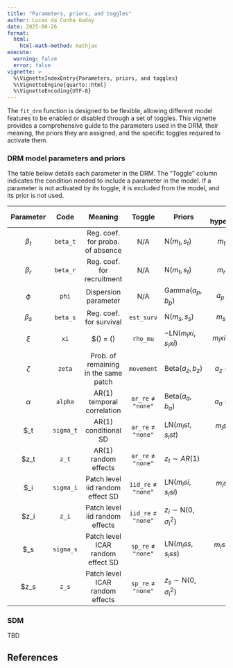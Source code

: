 ```yaml
---
title: "Parameters, priors, and toggles"
author: Lucas da Cunha Godoy
date: 2025-06-26
format:
  html:
    html-math-method: mathjax
execute:
  warning: false
  error: false
vignette: >
  %\VignetteIndexEntry{Parameters, priors, and toggles}
  %\VignetteEngine{quarto::html}
  %\VignetteEncoding{UTF-8}
---
```


The `fit_drm` function is designed to be flexible, allowing different model
features to be enabled or disabled through a set of toggles. This vignette
provides a comprehensive guide to the parameters used in the DRM, their meaning,
the priors they are assigned, and the specific toggles required to activate
them.


### DRM model parameters and priors

The table below details each parameter in the DRM. The "Toggle" column indicates
the condition needed to include a parameter in the model. If a parameter is not
activated by its toggle, it is excluded from the model, and its prior is not
used.


| Parameter | Code      | Meaning                                      | Toggle                   | Priors                               | Default hyperparameters   |
|:---------:|:---------:|:--------------------------------------------:|:------------------------:|--------------------------------------|:-------------------------:|
| $\beta_t$ | `beta_t`  | Reg. coef. for proba. of absence             | N/A                      | $\mathrm{N}(m_t, s_t)$               | $m_t = 0, s_t = 1$        |
| $\beta_r$ | `beta_r`  | Reg. coef. for recruitment                   | N/A                      | $\mathrm{N}(m_t, s_t)$               | $m_r = 0, s_r = 1$        |
| $\phi$    | `phi`     | Dispersion parameter                         | N/A                      | $\mathrm{Gamma}(a_p, b_p)$           | $a_p = 2, b_p = 1$        |
| $\beta_s$ | `beta_s`  | Reg. coef. for survival                      | `est_surv`               | $\mathrm{N}(m_s, s_s)$               | $m_s = 0, s_s = 1$        |
| $\xi$     | `xi`      | $\mathrm{logit}(\rho) = \cdots \xi \log(\mu) | `rho_mu`                 | $- \mathrm{LN}(m_lxi, s_lxi)$        | $m_lxi = 0, s_lxi = 1$    |
| $\zeta$   | `zeta`    | Prob. of remaining in the same patch         | `movement`               | $\mathrm{Beta}(a_z, b_z)$            | $a_z = .5, b_z = .5$      |
| $\alpha$  | `alpha`   | AR(1) temporal correlation                   | `ar_re` $\neq$ `"none"`  | $\mathrm{Beta}(a_a, b_a)$            | $a_a = .5, b_a = .5$      |
| $\sigma_t | `sigma_t` | AR(1) conditional SD                         | `ar_re` $\neq$ `"none"`  | $\mathrm{LN}(m_lst, s_lst)$          | $m_lst = -2, s_lst = .25$ |
| $z_t      | `z_t`     | AR(1) random effects                         | `ar_re` $\neq$ `"none"`  | $z_t \sim AR(1)$                     | N/A                       |
| $\sigma_i | `sigma_i` | Patch level iid random effect SD             | `iid_re` $\neq$ `"none"` | $\mathrm{LN}(m_lsi, s_lsi)$          | $m_lsi = -2, s_lsi = .25$ |
| $z_i      | `z_i`     | Patch level iid random effects               | `iid_re` $\neq$ `"none"` | $z_i \sim \mathrm{N}(0, \sigma^2_i)$ | N/A                       |
| $\sigma_s | `sigma_s` | Patch level ICAR random effect SD            | `sp_re` $\neq$ `"none"`  | $\mathrm{LN}(m_lss, s_lss)$          | $m_lss = -2, s_lss = .25$ |
| $z_s      | `z_s`     | Patch level ICAR random effects              | `sp_re` $\neq$ `"none"`  | $z_s \sim \mathrm{N}(0, \sigma^2_i)$ | N/A                       |

### SDM

TBD

## References
